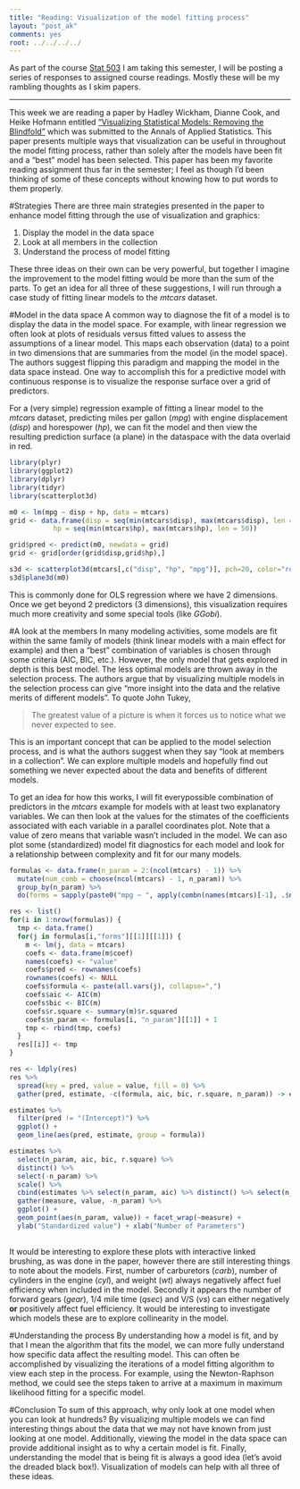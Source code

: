 ```yaml
---
title: "Reading: Visualization of the model fitting process"
layout: "post_ak"
comments: yes
root: ../../../../
---
```


As part of the course [Stat 503](http://streaming.stat.iastate.edu/~dicook/EDA.and.datamining/) I am taking this semester, I will be posting a series of responses to assigned course readings. Mostly these will be my rambling thoughts as I skim papers.

****

This week we are reading a paper by Hadley Wickham, Dianne Cook, and Heike Hofmann entitled ["Visualizing Statistical Models: Removing the Blindfold"](http://had.co.nz/stat645/model-vis.pdf) which was submitted to the Annals of Applied Statistics. This paper presents multiple ways that visualization can be useful in throughout the model fitting process, rather than solely after the models have been fit and a "best" model has been selected. This paper has been my favorite reading assignment thus far in the semester; I feel as though I'd been thinking of some of these concepts without knowing how to put words to them properly. 

#Strategies
There are three main strategies presented in the paper to enhance model fitting through the use of visualization and graphics:

1. Display the model in the data space
2. Look at all members in the collection
3. Understand the process of model fitting

These three ideas on their own can be very powerful, but together I imagine the improvement to the model fitting would be more than the sum of the parts. To get an idea for all three of these suggestions, I will run through a case study of fitting linear models to the *mtcars* dataset.

#Model in the data space
A common way to diagnose the fit of a model is to display the data in the model space. For example, with linear regression we often look at plots of residuals versus fitted values to assess the assumptions of a linear model. This maps each observation (data) to a point in two dimensions that are summaries from the model (in the model space). The authors suggest flipping this paradigm and mapping the model in the data space instead. One way to accomplish this for a predictive model with continuous response is to visualize the response surface over a grid of predictors.

For a (very simple) regression example of fitting a linear model to the *mtcars* dataset, predicting miles per gallon (*mpg*) with engine displacement (*disp*) and horespower (*hp*), we can fit the model and then view the resulting prediction surface (a plane) in the dataspace with the data overlaid in red. 

```r
library(plyr)
library(ggplot2)
library(dplyr)
library(tidyr)
library(scatterplot3d)

m0 <- lm(mpg ~ disp + hp, data = mtcars)
grid <- data.frame(disp = seq(min(mtcars$disp), max(mtcars$disp), len = 50),
           hp = seq(min(mtcars$hp), max(mtcars$hp), len = 50))

grid$pred <- predict(m0, newdata = grid)
grid <- grid[order(grid$disp,grid$hp),]

s3d <- scatterplot3d(mtcars[,c("disp", "hp", "mpg")], pch=20, color="red", angle=30)
s3d$plane3d(m0)
```

This is commonly done for OLS regression where we have 2 dimensions. Once we get beyond 2 predictors (3 dimensions), this visualization requires much more creativity and some special tools (like *GGobi*).

#A look at the members
In many modeling activities, some models are fit within the same family of models (think linear models with a main effect for example) and then a "best" combination of variables is chosen through some criteria (AIC, BIC, etc.). However, the only model that gets explored in depth is this best model. The less optimal models are thrown away in the selection process. The authors argue that by visualizing multiple models in the selection process can give "more insight into the data and the relative merits of different models". To quote John Tukey,

> The  greatest	value	of	a	picture	is	when	it	forces	us	to	notice	what	we	never	expected	to	see.

This is an important concept that can be applied to the model selection process, and is what the authors suggest when they say "look at members in a collection". We can explore multiple models and hopefully find out something we never expected about the data and benefits of different models.

To get an idea for how this works, I will fit everypossible combination of predictors in the *mtcars* example for models with at least two explanatory variables. We can then look at the values for the stimates of the coefficients associated with each variable in a parallel coordinates plot. Note that a value of zero means that variable wasn't included in the model. We can aso plot some (standardized) model fit diagnostics for each model and look for a relationship between complexity and fit for our many models.

```r
formulas <- data.frame(n_param = 2:(ncol(mtcars) - 1)) %>%
  mutate(num_comb = choose(ncol(mtcars) - 1, n_param)) %>%
  group_by(n_param) %>%
  do(forms = sapply(paste0("mpg ~ ", apply(combn(names(mtcars)[-1], .$n_param), 2, paste, collapse = " + ")), formula))

res <- list()
for(i in 1:nrow(formulas)) {
  tmp <- data.frame()
  for(j in formulas[i,"forms"][[1]][[1]]) {
    m <- lm(j, data = mtcars)
    coefs <- data.frame(m$coef)
    names(coefs) <- "value"
    coefs$pred <- rownames(coefs)
    rownames(coefs) <- NULL
    coefs$formula <- paste(all.vars(j), collapse=",")
    coefs$aic <- AIC(m)
    coefs$bic <- BIC(m)
    coefs$r.square <- summary(m)$r.squared
    coefs$n_param <- formulas[i, "n_param"][[1]] + 1
    tmp <- rbind(tmp, coefs)
  }
  res[[i]] <- tmp
}

res <- ldply(res)
res %>%
  spread(key = pred, value = value, fill = 0) %>%
  gather(pred, estimate, -c(formula, aic, bic, r.square, n_param)) -> estimates

estimates %>%
  filter(pred != "(Intercept)") %>%
  ggplot() +
  geom_line(aes(pred, estimate, group = formula))

estimates %>% 
  select(n_param, aic, bic, r.square) %>%
  distinct() %>%
  select(-n_param) %>%
  scale() %>%
  cbind(estimates %>% select(n_param, aic) %>% distinct() %>% select(n_param)) %>%
  gather(measure, value, -n_param) %>% 
  ggplot() +
  geom_point(aes(n_param, value)) + facet_wrap(~measure) +
  ylab("Standardized value") + xlab("Number of Parameters")
  

```

It would be interesting to explore these plots with interactive linked brushing, as was done in the paper, however there are still interesting things to note about the models. First, number of carburetors (*carb*), number of cylinders in the engine (*cyl*), and weight (*wt*) always negatively affect fuel efficiency when included in the model. Secondly it appears the number of forward gears (*gear*), 1/4 mile time (*qsec*) and V/S (*vs*) can either negatively **or** positively affect fuel efficiency. It would be interesting to investigate which models these are to explore collinearity in the model.

#Understanding the process
By understanding how a model is fit, and by that I mean the algorithm that fits the model, we can more fully understand how specific data affect the resulting model. This can often be accomplished by visualizing the iterations of a model fitting algorithm to view each step in the process. For example, using the Newton-Raphson method, we could see the steps taken to arrive at a maximum in maximum likelihood fitting for a specific model.

#Conclusion
To sum of this approach, why only look at one model when you can look at hundreds? By visualizing multiple models we can find interesting things about the data that we may not have known from just looking at one model. Additionally, viewing the model in the data space can provide additional insight as to why a certain model is fit. Finally, understanding the model that is being fit is always a good idea (let's avoid the dreaded black box!). Visualization of models can help with all three of these ideas.
